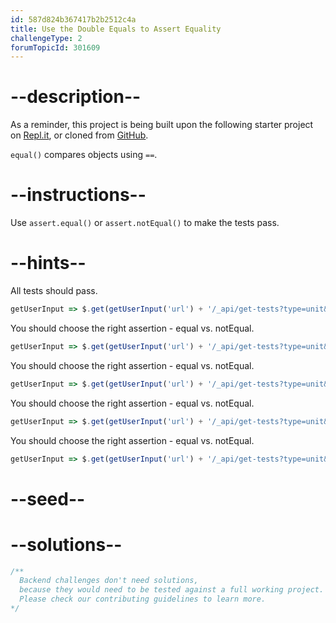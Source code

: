 ```yaml
---
id: 587d824b367417b2b2512c4a
title: Use the Double Equals to Assert Equality
challengeType: 2
forumTopicId: 301609
---
```


# --description--

As a reminder, this project is being built upon the following starter project on [Repl.it](https://repl.it/github/freeCodeCamp/boilerplate-mochachai), or cloned from [GitHub](https://github.com/freeCodeCamp/boilerplate-mochachai/).

`equal()` compares objects using `==`.

# --instructions--

Use `assert.equal()` or `assert.notEqual()` to make the tests pass.

# --hints--

All tests should pass.

```js
getUserInput => $.get(getUserInput('url') + '/_api/get-tests?type=unit&n=4').then(data => {assert.equal(data.state,'passed'); }, xhr => { throw new Error(xhr.responseText); })
```

You should choose the right assertion - equal vs. notEqual.

```js
getUserInput => $.get(getUserInput('url') + '/_api/get-tests?type=unit&n=4').then(data => {  assert.equal(data.assertions[0].method, 'equal', 'Numbers are coerced into strings with == '); }, xhr => { throw new Error(xhr.responseText); })
```

You should choose the right assertion - equal vs. notEqual.

```js
getUserInput => $.get(getUserInput('url') + '/_api/get-tests?type=unit&n=4').then(data => {  assert.equal(data.assertions[1].method, 'notEqual', ' == compares object references'); }, xhr => { throw new Error(xhr.responseText); })
```

You should choose the right assertion - equal vs. notEqual.

```js
getUserInput => $.get(getUserInput('url') + '/_api/get-tests?type=unit&n=4').then(data => {  assert.equal(data.assertions[2].method, 'equal', '6 * \'2\' is 12 ! It should be equal to \'12\''); }, xhr => { throw new Error(xhr.responseText); })
```

You should choose the right assertion - equal vs. notEqual.

```js
getUserInput => $.get(getUserInput('url') + '/_api/get-tests?type=unit&n=4').then(data => {  assert.equal(data.assertions[3].method, 'notEqual', '6 + \'2\' is \'62\'...'); }, xhr => { throw new Error(xhr.responseText); })
```

# --seed--

# --solutions--

```js
/**
  Backend challenges don't need solutions, 
  because they would need to be tested against a full working project. 
  Please check our contributing guidelines to learn more.
*/
```
